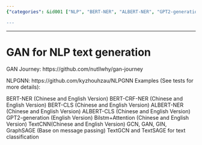 ```yaml
---
{"categories": &id001 ["NLP", "BERT-NER", "ALBERT-NER", "GPT2-generation", "BiLSTM+Attention", "TextCNN", "TextGCN"], "category": "Natural Language Processing", "date": "2023-12-22 23:52:59", "description": "This tutorial provides an overview of different natural language processing (NLP) techniques for text classification. It covers a range of methods, including BERT-NER, ALBERT-NER, GPT2-generation, BiLSTM+Attention, TextCNN, and TextGCN. These techniques are applicable to both Chinese and English languages, making it a valuable resource for developers working with diverse language datasets.", "tags": *id001, "title": "Mastering Text Classification: Exploring NLP Techniques with BERT-NER, ALBERT-NER, GPT2, and More"}

---
```


------

# GAN for NLP text generation

GAN Journey:
https://github.com/nutllwhy/gan-journey

NLPGNN:
https://github.com/kyzhouhzau/NLPGNN
Examples (See tests for more details):

BERT-NER (Chinese and English Version)
BERT-CRF-NER (Chinese and English Version)
BERT-CLS (Chinese and English Version)
ALBERT-NER (Chinese and English Version)
ALBERT-CLS (Chinese and English Version)
GPT2-generation (English Version)
Bilstm+Attention (Chinese and English Version)
TextCNN(Chinese and English Version)
GCN, GAN, GIN, GraphSAGE (Base on message passing)
TextGCN and TextSAGE for text classification


